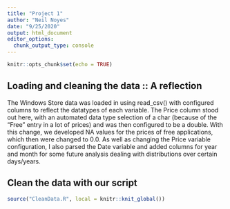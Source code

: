 ```yaml
---
title: "Project 1"
author: "Neil Noyes"
date: "9/25/2020"
output: html_document
editor_options: 
  chunk_output_type: console
---
```


```r
knitr::opts_chunk$set(echo = TRUE)
```

## Loading and cleaning the data :: A reflection
  The Windows Store data was loaded in using read_csv() with configured columns to reflect the datatypes of each variable. The Price column stood out here, with an automated data type selection of a char (because of the "Free" entry in a lot of prices) and was then configured to be a double. With this change, we developed NA values for the prices of free applications, which then were changed to 0.0. As well as changing the Price variable configuration, I also parsed the Date variable and added columns for year and month for some future analysis dealing with distributions over certain days/years.


## Clean the data with our script
```r
source("CleanData.R", local = knitr::knit_global())
```

